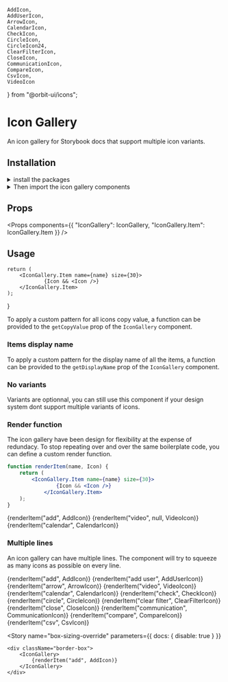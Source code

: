     AddIcon,
    AddUserIcon,
    ArrowIcon,
    CalendarIcon,
    CheckIcon,
    CircleIcon,
    CircleIcon24,
    ClearFilterIcon,
    CloseIcon,
    CommunicationIcon,
    CompareIcon,
    CsvIcon,
    VideoIcon
} from "@orbit-ui/icons";

<Meta title="Usage" />

<Anchor storyId="usage--single-variant" />

# Icon Gallery

An icon gallery for Storybook docs that support multiple icon variants.

## Installation

<details><summary>install the packages</summary>

```bash
npm i -D storybook-icon-gallery
```

</details>

<details><summary>Then import the icon gallery components</summary>

```js
import { IconGallery } from "storybook-icon-gallery";
```

</details>

## Props

<Props
    components={{
        "IconGallery": IconGallery,
        "IconGallery.Item": IconGallery.Item
    }}
/>

## Usage

    return (
        <IconGallery.Item name={name} size={30}>
                {Icon && <Icon />}
        </IconGallery.Item>
    );
}


To apply a custom pattern for all icons copy value, a function can be provided to the `getCopyValue` prop of the `IconGallery` component.

### Items display name

To apply a custom pattern for the display name of all the items, a function can be provided to the `getDisplayName` prop of the `IconGallery` component.

### No variants

Variants are optionnal, you can still use this component if your design system dont support multiple variants of icons.

<Preview>
    <Story name="no-variants">
        <IconGallery>
            <IconGallery.Item name="add">
                <AddIcon />
            </IconGallery.Item>
            <IconGallery.Item name="calendar">
                <CalendarIcon />
            </IconGallery.Item>
            <IconGallery.Item name="check">
                <CheckIcon />
            </IconGallery.Item>
            <IconGallery.Item name="arrow">
                <ArrowIcon />
            </IconGallery.Item>
            <IconGallery.Item name="circle" size={24}>
                <CircleIcon24 />
            </IconGallery.Item>
            <IconGallery.Item name="csv">
                <CsvIcon />
            </IconGallery.Item>
        </IconGallery>
    </Story>
</Preview>

### Render function

The icon gallery have been design for flexibility at the expense of redundacy. To stop repeating over and over the same boilerplate code, you can define a custom render function.

```jsx
function renderItem(name, Icon) {
    return (
        <IconGallery.Item name={name} size={30}>
                {Icon && <Icon />}
            </IconGallery.Item>
    );
}
```

<Preview>
    <Story name="render function">
        <IconGallery>
            {renderItem("add", AddIcon)}
            {renderItem("video", null, VideoIcon)}
            {renderItem("calendar", CalendarIcon)}
        </IconGallery>
    </Story>
</Preview>

### Multiple lines

An icon gallery can have multiple lines. The component will try to squeeze as many icons as possible on every line.

<Preview>
    <Story name="multiple lines">
        <IconGallery>
            {renderItem("add",  AddIcon)}
            {renderItem("add user", AddUserIcon)}
            {renderItem("arrow", ArrowIcon)}
            {renderItem("video", VideoIcon)}
            {renderItem("calendar", CalendarIcon)}
            {renderItem("check", CheckIcon)}
            {renderItem("circle", CircleIcon)}
            {renderItem("clear filter", ClearFilterIcon)}
            {renderItem("close", CloseIcon)}
            {renderItem("communication", CommunicationIcon)}
            {renderItem("compare", CompareIcon)}
            {renderItem("csv", CsvIcon)}
        </IconGallery>
    </Story>
</Preview>

<Story
    name="box-sizing-override"
    parameters={{
        docs: {
            disable: true
        }
    }}
>
    <div className="border-box">
        <IconGallery>
            {renderItem("add", AddIcon)}
        </IconGallery>
    </div>
</Story>






